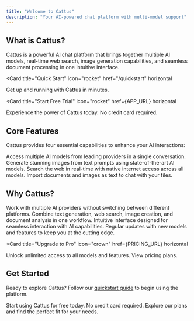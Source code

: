 ```yaml
---
title: "Welcome to Cattus"
description: "Your AI-powered chat platform with multi-model support"
---
```



## What is Cattus?

Cattus is a powerful AI chat platform that brings together multiple AI models, real-time web search, image generation capabilities, and seamless document processing in one intuitive interface.

<Card
  title="Quick Start"
  icon="rocket"
  href="/quickstart"
  horizontal
>
  Get up and running with Cattus in minutes.
</Card>

<Card
  title="Start Free Trial"
  icon="rocket"
  href={APP_URL}
  horizontal
>
  Experience the power of Cattus today. No credit card required.
</Card>

## Core Features

Cattus provides four essential capabilities to enhance your AI interactions:

<CardGroup cols={2}>
  <Card
    title="Multi-Model Selection"
    icon="brain"
    href="/features/models"
  >
    Access multiple AI models from leading providers in a single conversation.
  </Card>
  <Card
    title="Image Generation"
    icon="image"
    href="/features/image-generation"
  >
    Generate stunning images from text prompts using state-of-the-art AI models.
  </Card>
  <Card
    title="Web Search"
    icon="globe"
    href="/features/web-search"
  >
    Search the web in real-time with native internet access across all models.
  </Card>
  <Card
    title="File Upload"
    icon="file-arrow-up"
    href="/features/file-upload"
  >
    Import documents and images as text to chat with your files.
  </Card>
</CardGroup>

## Why Cattus?

<CardGroup cols={2}>
  <Card title="Unified Experience" icon="layer-group">
    Work with multiple AI providers without switching between different platforms.
  </Card>
  <Card title="Flexible & Powerful" icon="wand-magic-sparkles">
    Combine text generation, web search, image creation, and document analysis in one workflow.
  </Card>
  <Card title="Easy to Use" icon="hand-pointer">
    Intuitive interface designed for seamless interaction with AI capabilities.
  </Card>
  <Card title="Always Improving" icon="arrow-trend-up">
    Regular updates with new models and features to keep you at the cutting edge.
  </Card>
</CardGroup>

<Card
  title="Upgrade to Pro"
  icon="crown"
  href={PRICING_URL}
  horizontal
>
  Unlock unlimited access to all models and features. View pricing plans.
</Card>

## Get Started

Ready to explore Cattus? Follow our [quickstart guide](/quickstart) to begin using the platform.

<CardGroup cols={2}>
  <Card
    title="Create Free Account"
    icon="user-plus"
    href={SIGNUP_URL}
  >
    Start using Cattus for free today. No credit card required.
  </Card>
  <Card
    title="View Pricing"
    icon="tag"
    href={PRICING_URL}
  >
    Explore our plans and find the perfect fit for your needs.
  </Card>
</CardGroup>
